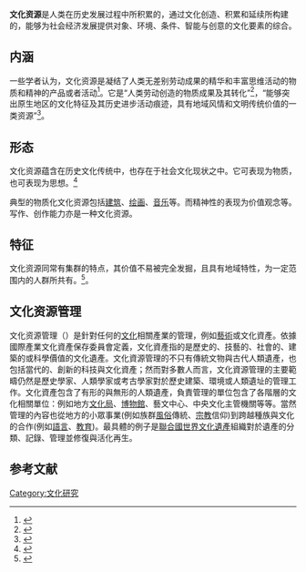 '''文化资源'''是人类在历史发展过程中所积累的，通过文化创造、积累和延续所构建的，能够为社会经济发展提供对象、环境、条件、智能与创意的文化要素的综合。

== 内涵 ==
一些学者认为，文化资源是凝结了人类无差别劳动成果的精华和丰富思维活动的物质和精神的产品或者活动<ref>{{Cite book|title=评价文化：文化资源评估与文化产业化评价研究|last=申|first=维辰|publisher=太原：山西教育出版社|year=2005|isbn=|location=|pages=}}</ref>。它是“人类劳动创造的物质成果及其转化”<ref>{{Cite book|title=文化资源的产业开发|last=吕|first=庆华|publisher=经济日报出版社|year=2006|isbn=|location=|pages=}}</ref>，“能够突出原生地区的文化特征及其历史进步活动痕迹，具有地域风情和文明传统价值的一类资源”<ref>{{Cite book|title=文化产业通论|last=欧阳|first=友权|publisher=长沙：湖南出版社|year=2006|isbn=|location=|pages=}}</ref>。

== 形态 ==
文化资源蕴含在历史文化传统中，也存在于社会文化现状之中。它可表现为物质，也可表现为思想。<ref>{{Cite book|title=四川文化发展报告（蓝皮书）|last=侯|first=水平|publisher=社会科学文献出版社|year=2006|isbn=|location=北京|pages=}}</ref>

典型的物质化文化资源包括[[建筑|建筑]]、[[绘画|绘画]]、[[音乐|音乐]]等。而精神性的表现为价值观念等。写作、创作能力亦是一种文化资源。

== 特征 ==
文化资源同常有集群的特点，其价值不易被完全发掘，且具有地域特性，为一定范围内的人群所共有。<ref>{{Cite journal|title=文化资源的集群特征与文化产业化路径选择|author=吕挺琳|url=|journal=中州学刊|issue=|doi=|others=|year=2007|volume=|page=|pmid=}}</ref>。

== 文化资源管理 ==
文化资源管理（{{lang|en|Cultural Resource Management, CRM}}）是針對任何的[[文化|文化]]相關產業的管理，例如[[藝術|藝術]]或文化資產。依據國際產業文化資產保存委員會定義，文化資產指的是歷史的、技藝的、社會的、建築的或科學價值的文化遺產。文化資源管理的不只有傳統文物與古代人類遺產，也包括當代的、創新的科技與文化資產；然而對多數人而言，文化資源管理的主要範疇仍然是歷史學家、人類學家或考古學家對於歷史建築、環境或人類遺址的管理工作。文化資產包含了有形的與無形的人類遺產，負責管理的單位包含了各階層的文化相關單位：例如地方[[文化局|文化局]]、[[博物館|博物館]]、藝文中心、中央文化主管機關等等。當然管理的內容也從地方的小眾事業(例如族群[[風俗|風俗]]傳統、[[宗教|宗教]]信仰)到跨越種族與文化的合作(例如[[語言|語言]]、[[教育|教育]])。最具體的例子是[[聯合國|聯合國]][[世界文化遺產|世界文化遺產]]組織對於遺產的分類、記錄、管理並修復與活化再生。

== 参考文献 ==
{{reflist}}

[[Category:文化研究|Category:文化研究]]